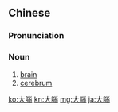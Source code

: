 {{also|大脑}}
==Chinese==
{{zh-forms|s=大脑}}

===Pronunciation===
{{zh-pron
|m=dànǎo
|c=daai6 nou5
|cat=n
}}

===Noun===
{{zh-noun}}

# [[brain]]
# [[cerebrum]]

{{zh-cat|Anatomy}}

[[ko:大腦]]
[[kn:大腦]]
[[mg:大腦]]
[[ja:大腦]]